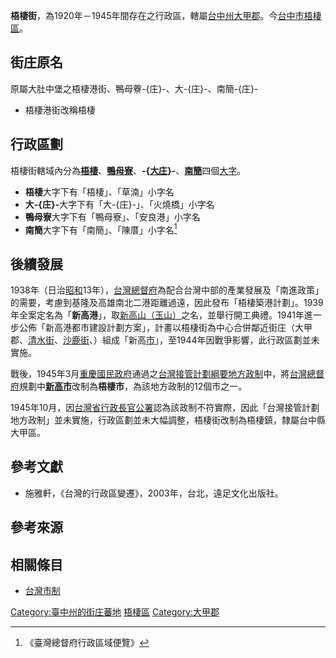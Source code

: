 '''梧棲街'''，為1920年－1945年間存在之行政區，轄屬[[臺中州|台中州]][[大甲郡|大甲郡]]。今[[臺中市|台中市]][[梧棲區|梧棲區]]。

==街庄原名==
原屬大肚中堡之梧棲港街、鴨母藔-{庄}-、大-{庄}-、南簡-{庄}-
*梧棲港街改稱梧棲

==行政區劃==
梧棲街轄域內分為'''[[梧棲_(大字)|梧棲]]'''、'''[[鴨母寮_(臺中市)|鴨母寮]]'''、'''-{[[大庄_(臺中市)|大庄]]}-'''、'''[[南簡|南簡]]'''四個[[大字_(行政區劃)|大字]]。

*'''梧棲'''大字下有「梧棲」、「草湳」小字名
*'''大-{庄}-'''大字下有「大-{庄}-」、「火燒橋」小字名
*'''鴨母寮'''大字下有「鴨母寮」、「安良港」小字名
*'''南簡'''大字下有「南簡」、「陳厝」小字名<ref>《臺灣總督府行政區域便覽》</ref>

==後續發展==
1938年（日治[[昭和|昭和]]13年），[[臺灣總督府|台灣總督府]]為配合台灣中部的產業發展及「南進政策」的需要，考慮到基隆及高雄南北二港距離過遠，因此發布「梧棲築港計劃」。1939年全案定名為「'''新高港'''」，取[[玉山|新高山（玉山）]]之名，並舉行開工典禮。1941年進一步公佈「新高港都市建設計劃方案」，計畫以梧棲街為中心合併鄰近街庄（大甲郡{{fact|[[大甲街|大甲街]]}}、[[清水街|清水街]]、[[沙鹿街|沙鹿街]]、{{fact|[[龍井庄|龍井-{庄}-]]}}）組成「新高[[台灣市制|市]]」，至1944年因戰爭影響，此行政區劃並未實施。

戰後，1945年3月[[重慶國民政府|重慶國民政府]]通過之[[臺灣接管計劃綱要地方政制|台灣接管計劃綱要地方政制]]中，將[[臺灣總督府|台灣總督府]]規劃中'''[[新高市|新高市]]'''改制為'''梧棲市'''，為該地方政制的12個市之一。

1945年10月，因[[臺灣省行政長官公署|台灣省行政長官公署]]認為該政制不符實際，因此「台灣接管計劃地方政制」並未實施，行政區劃並未大幅調整，梧棲街改制為梧棲鎮，隸屬台中縣大甲區。

==參考文獻==
*施雅軒，《台灣的行政區變遷》，2003年，台北，遠足文化出版社。

== 參考來源 ==
{{reflist}}

==相關條目==
*[[臺灣市制|台灣市制]]

{{台中州}}
{{台灣接管計劃綱要地方政制}}
[[Category:臺中州的街庄蕃地|Category:臺中州的街庄蕃地]]
[[Category:梧棲區|]]
[[Category:大甲郡|Category:大甲郡]]